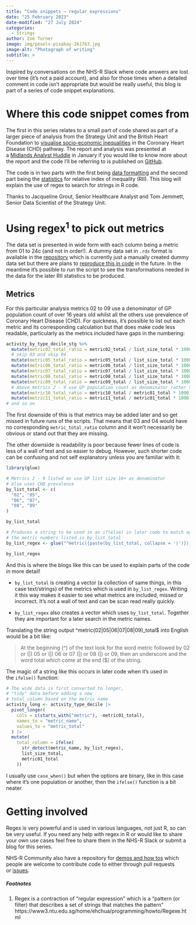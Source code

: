 ```yaml
---
title: "Code snippets – regular expressions"
date: "25 February 2023"
date-modified: "27 July 2024"
categories:
  - Strings
author: Zoë Turner
image: img/pexels-pixabay-261763.jpg
image-alt: "Photograph of writing"
subtitle: >
---
```


Inspired by conversations on the NHS-R Slack where code answers are lost over time (it’s not a paid account), and also for those times when a detailed comment in code isn’t appropriate but would be really useful, this blog is part of a series of code snippet explanations.

# **Where this code snippet comes from**

The first in this series relates to a small part of code shared as part of a larger piece of analysis from the Strategy Unit and the British Heart Foundation to [visualise socio-economic inequalities](https://www.strategyunitwm.nhs.uk/publications/socio-economic-inequalities-coronary-heart-disease) in the Coronary Heart Disease (CHD) pathway. The report and analysis was presented at a [Midlands Analyst Huddle](https://www.youtube.com/watch?v=kB-FVmpY08A) in January if you would like to know more about the report and the code I’ll be referring to is published on [GitHub](https://github.com/The-Strategy-Unit/visualising-inequalities).

The code is in two parts with the first being [data formatting](https://github.com/The-Strategy-Unit/visualising-inequalities/blob/2d51ddb2a17bef2177e46c82f6e00c0d66d68020/rii_calculations.R#L1) and the second part being the [statistics](https://github.com/The-Strategy-Unit/visualising-inequalities/blob/2d51ddb2a17bef2177e46c82f6e00c0d66d68020/rii_calculations.R#L93) for relative index of inequality (RII). This blog will explain the use of regex to search for strings in R code.

Thanks to Jacqueline Grout, Senior Healthcare Analyst and Tom Jemmett, Senior Data Scientist of the Strategy Unit.

# **Using regex^1^ to pick out metrics**

The data set is presented in wide form with each column being a metric from 01 to 24c (and not in order!). A dummy data set in `.rds` format is available in the [repository](https://github.com/The-Strategy-Unit/visualising-inequalities/blob/main/data/activity_by_type_decile_stg1_testdata.rds) which is currently just a manually created dummy data set but there are plans to [reproduce this in code](https://github.com/The-Strategy-Unit/visualising-inequalities/issues/1) in the future. In the meantime it’s possible to run the script to see the transformations needed in the data for the later RII statistics to be produced.

## **Metrics**

For this particular analysis metrics 02 to 09 use a denominator of GP population count of over 16 years old whilst all the others use prevalence of Coronary Heart Disease (CHD). For quickness, it’s possible to list out each metric and its corresponding calculation but that does make code less readable, particularly as the metrics included have gaps in the numbering:

```r
activity_by_type_decile_stg %>%
  mutate(metric02_total_ratio = metric02_total / list_size_total * 1000) %>%
  # skip 03 and skip 04
  mutate(metric05_total_ratio = metric05_total / list_size_total * 1000) %>%
  mutate(metric06_total_ratio = metric06_total / list_size_total * 1000) %>%
  mutate(metric07_total_ratio = metric07_total / list_size_total * 1000) %>%
  mutate(metric08_total_ratio = metric08_total / list_size_total * 1000) %>%
  mutate(metric09_total_ratio = metric09_total / list_size_total * 1000) %>%
  # Above metrics 2 - 9 use GP population count as denominator rather than CHD prevalence
  mutate(metric10_total_ratio = metric10_total / metric01_total * 1000) %>%
  mutate(metric11_total_ratio = metric11_total / metric01_total * 1000)
# and so on
```

The first downside of this is that metrics may be added later and so get missed in future runs of the scripts. That means that 03 and 04 would have no corresponding `metric_total_ratio` column and it won’t necessarily be obvious or stand out that they are missing.

The other downside is readability is poor because fewer lines of code is less of a wall of text and so easier to debug. However, such shorter code can be confusing and not self explanatory unless you are familiar with it:

```r
library(glue)

# Metrics 2 - 9 listed as use GP list size 16+ as denominator
# else uses CHD prevalence
by_list_total <- c(
  "02", "05",
  "06", "07",
  "08", "09"
)

by_list_total

# Produces a string to be used in an if(else) in later code to match against
# the metric numbers listed in by_list_total
by_list_regex <- glue("^metric({paste(by_list_total, collapse = '|')})_total$")

by_list_regex

```

And this is where the blogs like this can be used to explain parts of the code in more detail!

-   `by_list_total` is creating a vector (a collection of same things, in this case text/strings) of the metrics which is used in `by_list_regex`. Writing it this way makes it easier to see what metrics are included, missed or incorrect. It’s not a wall of text and can be scan read really quickly.

-   `by_list_regex` also creates a vector which uses `by_list_total`. Together they are important for a later search in the metric names.

Translating the string output \^metric(02\|05\|06\|07\|08\|09)\_total\$ into English would be a bit like:

> At the beginning (\^) of the text look for the word metric followed by 02 or (\|) 05 or (\|) 06 or 07 (\|) or 08 (\|) or 09, then an underscore and the word total which come at the end (\$) of the string.

The magic of a string like this occurs in later code when it’s used in the `ifelse()` function:

```r
# The wide data is first converted to longer, 
# "tidy" data before adding a new 
# total_column based on the metric name
activity_long <- activity_type_decile |>
  pivot_longer(
    cols = c(starts_with("metric"), -metric01_total),
    names_to = "metric_name",
    values_to = "metric_total"
  ) |>
  mutate(
    total_column = ifelse(
      str_detect(metric_name, by_list_regex),
      list_size_total,
      metric01_total
    ))
```

I usually use `case_when()` but when the options are binary, like in this case where it’s one population or another, then the `ifelse()` function is a bit neater.

# **Getting involved**

Regex is very powerful and is used in various languages, not just R, so can be very useful. If you need any help with regex in R or would like to share your own use cases feel free to share them in the NHS-R Slack or submit a blog for this series.

NHS-R Community also have a repository for [demos and how tos](https://github.com/nhs-r-community/demos-and-how-tos) which people are welcome to contribute code to either through pull requests or [issues](https://github.com/nhs-r-community/demos-and-how-tos/issues).

##### **Footnotes**

1.  Regex is a contraction of “regular expression” which is a “pattern (or filter) that describes a set of strings that matches the pattern” https://www3.ntu.edu.sg/home/ehchua/programming/howto/Regexe.html
